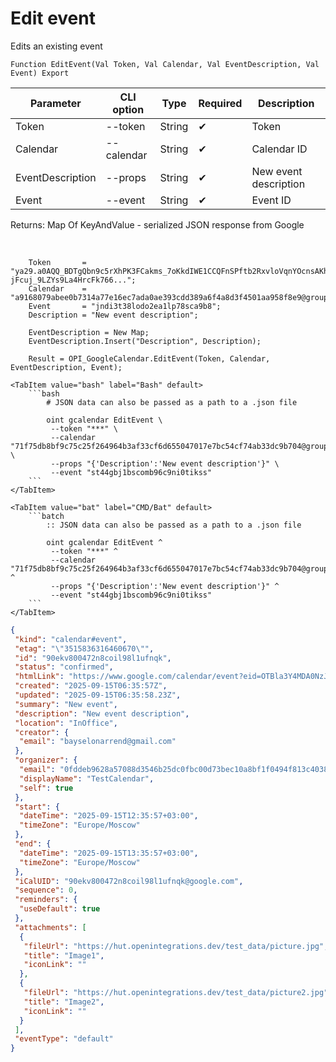 ﻿---
sidebar_position: 6
description: Edit event and other functions to work with Google Calendar in the Open Integration Package, a free open-source integration library for 1C:Enterprise 8, OneScript and CLI
keywords: [1C, 1С, 1С:Enterprise, 1С:Enterprise 8.3, API, Integration, Services, Exchange, OneScript, CLI, Google Calendar]
---


# Edit event
 Edits an existing event



`Function EditEvent(Val Token, Val Calendar, Val EventDescription, Val Event) Export`

  | Parameter | CLI option | Type | Required | Description |
  |-|-|-|-|-|
  | Token | --token | String | &#x2714; | Token |
  | Calendar | --calendar | String | &#x2714; | Calendar ID |
  | EventDescription | --props | String | &#x2714; | New event description |
  | Event | --event | String | &#x2714; | Event ID |

  
  Returns:  Map Of KeyAndValue - serialized JSON response from Google

<br/>




```bsl title="1C:Enterprise/OneScript code example"
    Token       = "ya29.a0AQQ_BDTgQbn9c5rXhPK3FCakms_7oKkdIWE1CCQFnSPftb2RxvloVqnYOcnsAKhXrD0Gq8Tz2Kgn5IBXG5E25uksZfvvTtXob-jFcuj_9LZYs9La4HrcFk766...";
    Calendar    = "a9168079abee0b7314a77e16ec7ada0ae393cdd389a6f4a8d3f4501aa958f8e9@group.calendar.google.com";
    Event       = "jndi3t38lodo2ea1lp78sca9b8";
    Description = "New event description";

    EventDescription = New Map;
    EventDescription.Insert("Description", Description);

    Result = OPI_GoogleCalendar.EditEvent(Token, Calendar, EventDescription, Event);
```
 

 <Tabs>
  
    <TabItem value="bash" label="Bash" default>
        ```bash
            # JSON data can also be passed as a path to a .json file
            
            oint gcalendar EditEvent \
             --token "***" \
             --calendar "71f75db8bf9c75c25f264964b3af33cf6d655047017e7bc54cf74ab33dc9b704@group.calendar.google.com" \
             --props "{'Description':'New event description'}" \
             --event "st44gbj1bscomb96c9ni0tikss"
        ```
    </TabItem>
  
    <TabItem value="bat" label="CMD/Bat" default>
        ```batch
            :: JSON data can also be passed as a path to a .json file
            
            oint gcalendar EditEvent ^
             --token "***" ^
             --calendar "71f75db8bf9c75c25f264964b3af33cf6d655047017e7bc54cf74ab33dc9b704@group.calendar.google.com" ^
             --props "{'Description':'New event description'}" ^
             --event "st44gbj1bscomb96c9ni0tikss"
        ```
    </TabItem>
</Tabs>


```json title="Result"
{
 "kind": "calendar#event",
 "etag": "\"3515836316460670\"",
 "id": "90ekv800472n8coil98l1ufnqk",
 "status": "confirmed",
 "htmlLink": "https://www.google.com/calendar/event?eid=OTBla3Y4MDA0NzJuOGNvaWw5OGwxdWZucWsgMGZkZGViOTYyOGE1NzA4OGQzNTQ2YjI1ZGMwZmJjMDBkNzNiZWMxMGE4YmYxZjA0OTRmODEzYzQwMzg2ZTJhZEBn",
 "created": "2025-09-15T06:35:57Z",
 "updated": "2025-09-15T06:35:58.23Z",
 "summary": "New event",
 "description": "New event description",
 "location": "InOffice",
 "creator": {
  "email": "bayselonarrend@gmail.com"
 },
 "organizer": {
  "email": "0fddeb9628a57088d3546b25dc0fbc00d73bec10a8bf1f0494f813c40386e2ad@group.calendar.google.com",
  "displayName": "TestCalendar",
  "self": true
 },
 "start": {
  "dateTime": "2025-09-15T12:35:57+03:00",
  "timeZone": "Europe/Moscow"
 },
 "end": {
  "dateTime": "2025-09-15T13:35:57+03:00",
  "timeZone": "Europe/Moscow"
 },
 "iCalUID": "90ekv800472n8coil98l1ufnqk@google.com",
 "sequence": 0,
 "reminders": {
  "useDefault": true
 },
 "attachments": [
  {
   "fileUrl": "https://hut.openintegrations.dev/test_data/picture.jpg",
   "title": "Image1",
   "iconLink": ""
  },
  {
   "fileUrl": "https://hut.openintegrations.dev/test_data/picture2.jpg",
   "title": "Image2",
   "iconLink": ""
  }
 ],
 "eventType": "default"
}
```
